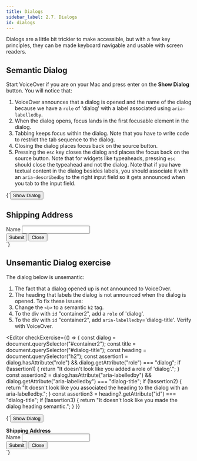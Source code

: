 ```yaml
---
title: Dialogs
sidebar_label: 2.7. Dialogs
id: dialogs
---
```


Dialogs are a little bit trickier to make accessible, but with a few key
principles, they can be made keyboard navigable and usable with screen readers.

## Semantic Dialog

Start VoiceOver if you are on your Mac and press enter on the **Show Dialog** button.
You will notice that:

1. VoiceOver announces that a dialog is opened and the name of the dialog because we have a `role` of 'dialog' with a label associated using `aria-labelledby`.
2. When the dialog opens, focus lands in the first focusable element in the dialog.
3. Tabbing keeps focus within the dialog. Note that you have to write code to restrict the tab sequence to the dialog.
4. Closing the dialog places focus back on the source button.
5. Pressing the `esc` key closes the dialog and places the focus back on the source button. Note that for widgets like typeaheads, pressing `esc` should close the typeahead and not the dialog.
   Note that if you have textual content in the dialog besides labels, you should associate it with an `aria-describedby` to the right input field so it gets announced when you tab to the input field.


<Editor>
  {`<button onclick='showHideDialog(event)' id="sourceLink">
  Show Dialog
</button>
<div id="overlay" onkeydown='closeDialog(event)'>
  <div
    id="container"
    role='dialog'
    aria-labelledby='dialog-title'>
      <h2 id='dialog-title'>Shipping Address</h2>
      <div id="content">
        <div>
          <label for="inputfield">Name </label>
          <input
            type="text"
            name="Name field"
            id="inputfield" />
        </div>
      </div>
      <div>
        <button
          onclick='showHideDialog(event)'
          id="submitButton">
            Submit
        </button>
        <button
          onclick='showHideDialog(event)'
          id="closeButton">
            Close
        </button>
      </div>
  </div>
</div>`}
</Editor>

## Unsemantic Dialog exercise

The dialog below is unsemantic:

1. The fact that a dialog opened up is not announced to VoiceOver.
2. The heading that labels the dialog is not announced when the dialog is opened.
   To fix these issues:
3. Change the `<b>` to a semantic `h2` tag.
4. To the div with `id` "container2", add a `role` of 'dialog'.
5. To the div with `id` "container2", add `aria-labelledby`='dialog-title'.
   Verify with VoiceOver.

<Editor
  checkExercise={() => {
    const dialog = document.querySelector("#container2");
    const title = document.querySelector("#dialog-title");
    const heading = document.querySelector("h2");
    const assertion1 =
      dialog.hasAttribute("role") && dialog.getAttribute("role") === "dialog";
    if (!assertion1) {
      return "It doesn't look like you added a role of 'dialog'.";
    }
    const assertion2 =
      dialog.hasAttribute("aria-labelledby") &&
      dialog.getAttribute("aria-labelledby") === "dialog-title";
    if (!assertion2) {
      return "It doesn't look like you associated the heading to the dialog with an aria-labelledby.";
    }
    const assertion3 = heading?.getAttribute("id") === "dialog-title";
    if (!assertion3) {
      return "It doesn't look like you made the dialog heading semantic.";
    }
  }}
>
  {`<button
   onclick='showHideDialog2(event)'
   id="sourceLink2">
    Show Dialog
</button>
<div id="overlay2" onkeydown='closeDialog2(event)'>
  <div id="container2">
    <b id='dialog-title'>Shipping Address</b>
    <div>
      <div id="content2">
        <div>
          <label for="inputfield2">Name </label>
          <input
            type="text"
            name="Name field"
            id="inputfield2" />
        </div>
        <div>
          <button
            onclick='showHideDialog2(event)'
            id='submitButton2'>
              Submit
          </button>
          <button
            onclick='showHideDialog2(event)'
            id='closeButton2'>
              Close
          </button>
        </div>
      </div>
    </div>
  </div>
</div>`}
</Editor>
